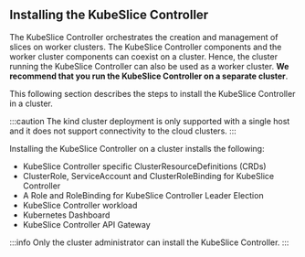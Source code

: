 ## Installing the KubeSlice Controller 

The KubeSlice Controller orchestrates the creation and management of slices on worker 
clusters. The KubeSlice Controller components and the worker cluster components can 
coexist on a cluster. Hence, the cluster running the KubeSlice Controller can also be used 
as a worker cluster. **We recommend that you run the KubeSlice Controller on a separate
cluster**.

This following section describes the steps to install the KubeSlice Controller in a 
cluster. 

:::caution
The kind cluster deployment is only supported with a single host and it does not support 
connectivity to the cloud clusters.
:::

Installing the KubeSlice Controller on a cluster installs the following:

* KubeSlice Controller specific ClusterResourceDefinitions (CRDs)
* ClusterRole, ServiceAccount and ClusterRoleBinding for KubeSlice Controller
* A Role and RoleBinding for KubeSlice Controller Leader Election
* KubeSlice Controller workload
* Kubernetes Dashboard
* KubeSlice Controller API Gateway

:::info
Only the cluster administrator can install the KubeSlice Controller.
:::